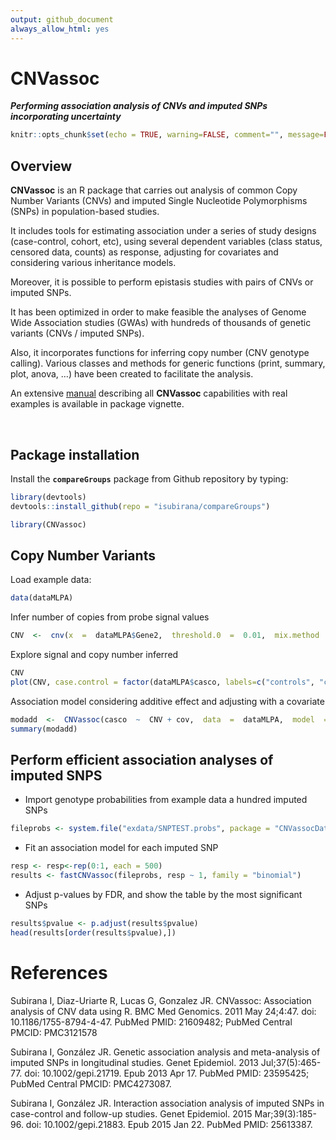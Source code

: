 ```yaml
---
output: github_document
always_allow_html: yes
---
```


CNVassoc
=========

**_Performing association analysis of CNVs and imputed SNPs incorporating uncertainty_**


```r
knitr::opts_chunk$set(echo = TRUE, warning=FALSE, comment="", message=FALSE)
```

## Overview

**CNVassoc** is an R package that carries out analysis of common Copy Number Variants (CNVs) and imputed Single Nucleotide Polymorphisms (SNPs) in population-based studies. 

It includes tools for estimating association under a series of study designs (case-control, cohort, etc), using several dependent variables (class status, censored data, counts) as response, adjusting for covariates and considering various inheritance models. 

Moreover, it is possible to perform epistasis studies with pairs of CNVs or imputed SNPs.

It has been optimized in order to make feasible the analyses of Genome Wide Association studies (GWAs) with hundreds of thousands of genetic variants (CNVs / imputed SNPs). 

Also, it incorporates functions for inferring copy number (CNV genotype calling). Various classes and methods for generic functions (print, summary, plot, anova, ...) have been created to facilitate the analysis. 

An extensive [manual](https://github.com/isglobal-brge/CNVassoc/blob/master/CNVassoc_vignette.pdf) describing all **CNVassoc** capabilities with real examples is available in package vignette.

<br>


## Package installation


Install the **`compareGroups`** package from Github repository by typing:

```r
library(devtools)
devtools::install_github(repo = "isubirana/compareGroups")
```

```r
library(CNVassoc)
```


## Copy Number Variants


Load example data:

```r
data(dataMLPA)
```


Infer number of copies from probe signal values

```r
CNV  <-  cnv(x  =  dataMLPA$Gene2,  threshold.0  =  0.01,  mix.method  =  "mixdist")
```

Explore signal and copy number inferred

```r
CNV
plot(CNV, case.control = factor(dataMLPA$casco, labels=c("controls", "cases")))
```

Association model considering additive effect and adjusting with a covariate

```r
modadd  <-  CNVassoc(casco  ~  CNV + cov,  data  =  dataMLPA,  model  =  "add")
summary(modadd)
```



## Perform efficient association analyses of imputed SNPS


- Import genotype probabilities from example data a hundred imputed SNPs

```r
fileprobs <- system.file("exdata/SNPTEST.probs", package = "CNVassocData")
```

- Fit an association model for each imputed SNP

```r
resp <- resp<-rep(0:1, each = 500)
results <- fastCNVassoc(fileprobs, resp ~ 1, family = "binomial")
```

- Adjust p-values by FDR, and show the table by the most significant SNPs

```r
results$pvalue <- p.adjust(results$pvalue)
head(results[order(results$pvalue),])
```



# References


<p>Subirana I, Diaz-Uriarte R, Lucas G, Gonzalez JR. CNVassoc: Association
analysis of CNV data using R. BMC Med Genomics. 2011 May 24;4:47. doi:
10.1186/1755-8794-4-47. PubMed PMID: 21609482; PubMed Central PMCID: PMC3121578</p>

<p>Subirana I, González JR. Genetic association analysis and meta-analysis of
imputed SNPs in longitudinal studies. Genet Epidemiol. 2013 Jul;37(5):465-77.
doi: 10.1002/gepi.21719. Epub 2013 Apr 17. PubMed PMID: 23595425; PubMed Central 
PMCID: PMC4273087.</p>

<p>Subirana I, González JR. Interaction association analysis of imputed SNPs in
case-control and follow-up studies. Genet Epidemiol. 2015 Mar;39(3):185-96. doi: 
10.1002/gepi.21883. Epub 2015 Jan 22. PubMed PMID: 25613387.</p>

